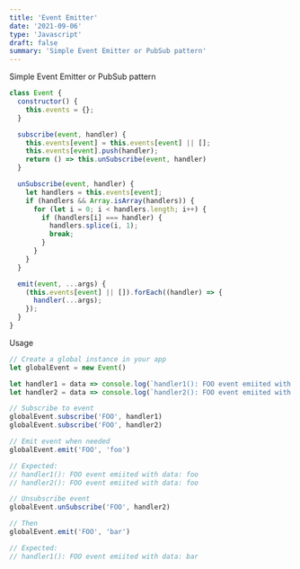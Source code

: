 ```yaml
---
title: 'Event Emitter'
date: '2021-09-06'
type: 'Javascript'
draft: false
summary: 'Simple Event Emitter or PubSub pattern'
---
```



Simple Event Emitter or PubSub pattern <Twemoji emoji="owl" />

```javascript
class Event {
  constructor() {
    this.events = {};
  }

  subscribe(event, handler) {
    this.events[event] = this.events[event] || [];
    this.events[event].push(handler);
    return () => this.unSubscribe(event, handler)
  }

  unSubscribe(event, handler) {
    let handlers = this.events[event];
    if (handlers && Array.isArray(handlers)) {
      for (let i = 0; i < handlers.length; i++) {
        if (handlers[i] === handler) {
          handlers.splice(i, 1);
          break;
        }
      }
    }
  }

  emit(event, ...args) {
    (this.events[event] || []).forEach((handler) => {
      handler(...args);
    });
  }
}
```

Usage

```javascript
// Create a global instance in your app
let globalEvent = new Event()

let handler1 = data => console.log(`handler1(): FOO event emiited with data: ${data}`)
let handler2 = data => console.log(`handler2(): FOO event emiited with data: ${data}`)

// Subscribe to event
globalEvent.subscribe('FOO', handler1)
globalEvent.subscribe('FOO', handler2)

// Emit event when needed
globalEvent.emit('FOO', 'foo')

// Expected:
// handler1(): FOO event emiited with data: foo
// handler2(): FOO event emiited with data: foo

// Unsubscribe event
globalEvent.unSubscribe('FOO', handler2)

// Then
globalEvent.emit('FOO', 'bar')

// Expected:
// handler1(): FOO event emiited with data: bar
```
